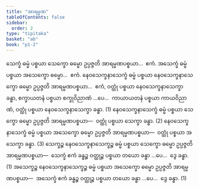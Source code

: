 ```yaml
---
title: "အာရမ္မဏ"
tableOfContents: false
sidebar:
  order: 2
type: "tipitaka"
basket: "ab"
book: "p1-2"
---
```



<DynamicBreadcrumb />

<Division number="21" book="p1-2" e="ch" v="37" p="282">

<Paragraph number="1715" book="p1-2">
သေက္ခံ ဓမ္မံ ပစ္စယာ သေက္ခော ဓမ္မော ဥပ္ပဇ္ဇတိ အာရမ္မဏပစ္စယာ…  ဧကံ.
</Paragraph>

<Paragraph number="1716" book="p1-2">
အသေက္ခံ ဓမ္မံ ပစ္စယာ အသေက္ခော ဓမ္မော…  ဧကံ.
</Paragraph>

<Paragraph number="1717" book="p1-2">
နေဝသေက္ခနာသေက္ခံ ဓမ္မံ ပစ္စယာ နေဝသေက္ခနာသေက္ခော ဓမ္မော ဥပ္ပဇ္ဇတိ အာရမ္မဏပစ္စယာ…  ဧကံ, ဝတ္ထုံ ပစ္စယာ နေဝသေက္ခနာသေက္ခာ ခန္ဓာ, စက္ခာယတနံ ပစ္စယာ စက္ခုဝိညာဏံ …ပေ…  ကာယာယတနံ ပစ္စယာ ကာယဝိညာဏံ, ဝတ္ထုံ ပစ္စယာ နေဝသေက္ခနာသေက္ခာ ခန္ဓာ. (1)
</Paragraph>

<Paragraph number="1718" book="p1-2">
နေဝသေက္ခနာသေက္ခံ ဓမ္မံ ပစ္စယာ သေက္ခော ဓမ္မော ဥပ္ပဇ္ဇတိ အာရမ္မဏပစ္စယာ—  ဝတ္ထုံ ပစ္စယာ သေက္ခာ ခန္ဓာ. (2)
</Paragraph>

<Paragraph number="1719" book="p1-2">
နေဝသေက္ခနာသေက္ခံ ဓမ္မံ ပစ္စယာ အသေက္ခော ဓမ္မော ဥပ္ပဇ္ဇတိ အာရမ္မဏပစ္စယာ—  ဝတ္ထုံ ပစ္စယာ အသေက္ခာ ခန္ဓာ. (3)
</Paragraph>

<Paragraph number="1720" book="p1-2">
သေက္ခဉ္စ နေဝသေက္ခနာသေက္ခဉ္စ ဓမ္မံ ပစ္စယာ သေက္ခော ဓမ္မော ဥပ္ပဇ္ဇတိ အာရမ္မဏပစ္စယာ—  သေက္ခံ ဧကံ ခန္ဓဉ္စ ဝတ္ထုဉ္စ ပစ္စယာ တယော ခန္ဓာ …ပေ…  ဒွေ ခန္ဓာ. (1)
</Paragraph>

<Paragraph number="1721" book="p1-2">
အသေက္ခဉ္စ နေဝသေက္ခနာသေက္ခဉ္စ ဓမ္မံ ပစ္စယာ အသေက္ခော ဓမ္မော ဥပ္ပဇ္ဇတိ အာရမ္မဏပစ္စယာ—  အသေက္ခံ ဧကံ ခန္ဓဉ္စ ဝတ္ထုဉ္စ ပစ္စယာ တယော ခန္ဓာ …ပေ…  ဒွေ ခန္ဓာ. (1)
</Paragraph>
</Division>